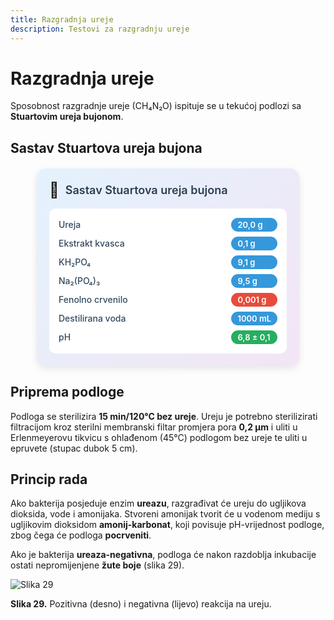 ```yaml
---
title: Razgradnja ureje
description: Testovi za razgradnju ureje
---
```


# Razgradnja ureje

Sposobnost razgradnje ureje (CH₄N₂O) ispituje se u tekućoj podlozi sa **Stuartovim ureja bujonom**.

## Sastav Stuartova ureja bujona

<div style="max-width: 380px; background: linear-gradient(135deg, #e3f2fd 0%, #f3e5f5 100%); border-radius: 15px; padding: 20px; box-shadow: 0 4px 12px rgba(0,0,0,0.1); margin: 20px auto;">
  <div style="display: flex; align-items: center; margin-bottom: 15px;">
    <span style="font-size: 24px; margin-right: 10px;">🧪</span>
    <h3 style="margin: 0; color: #2c3e50; font-weight: 600; font-size: 18px;">Sastav Stuartova ureja bujona</h3>
  </div>
  <div style="background: white; border-radius: 10px; padding: 15px;">
    <div style="display: grid; grid-template-columns: minmax(0, 1fr) auto; gap: 8px 15px; align-items: center;">
      <span style="font-weight: 500; color: #34495e; font-size: 14px;">Ureja</span>
      <span style="background: #3498db; color: white; padding: 3px 10px; border-radius: 15px; font-size: 13px; font-weight: 600;">20,0 g</span>
      <span style="font-weight: 500; color: #34495e; font-size: 14px;">Ekstrakt kvasca</span>
      <span style="background: #3498db; color: white; padding: 3px 10px; border-radius: 15px; font-size: 13px; font-weight: 600;">0,1 g</span>
      <span style="font-weight: 500; color: #34495e; font-size: 14px;">KH₂PO₄</span>
      <span style="background: #3498db; color: white; padding: 3px 10px; border-radius: 15px; font-size: 13px; font-weight: 600;">9,1 g</span>
      <span style="font-weight: 500; color: #34495e; font-size: 14px;">Na₂(PO₄)₃</span>
      <span style="background: #3498db; color: white; padding: 3px 10px; border-radius: 15px; font-size: 13px; font-weight: 600;">9,5 g</span>
      <span style="font-weight: 500; color: #34495e; font-size: 14px;">Fenolno crvenilo</span>
      <span style="background: #e74c3c; color: white; padding: 3px 10px; border-radius: 15px; font-size: 13px; font-weight: 600;">0,001 g</span>
      <span style="font-weight: 500; color: #34495e; font-size: 14px;">Destilirana voda</span>
      <span style="background: #3498db; color: white; padding: 3px 10px; border-radius: 15px; font-size: 13px; font-weight: 600;">1000 mL</span>
      <span style="font-weight: 500; color: #34495e; font-size: 14px;">pH</span>
      <span style="background: #27ae60; color: white; padding: 3px 10px; border-radius: 15px; font-size: 13px; font-weight: 600;">6,8 ± 0,1</span>
    </div>
  </div>
</div>

## Priprema podloge

Podloga se sterilizira **15 min/120°C bez ureje**. Ureju je potrebno sterilizirati filtracijom kroz sterilni membranski filtar promjera pora **0,2 μm** i uliti u Erlenmeyerovu tikvicu s ohlađenom (45°C) podlogom bez ureje te uliti u epruvete (stupac dubok 5 cm).

## Princip rada

Ako bakterija posjeduje enzim **ureazu**, razgrađivat će ureju do ugljikova dioksida, vode i amonijaka. Stvoreni amonijak tvorit će u vodenom mediju s ugljikovim dioksidom **amonij-karbonat**, koji povisuje pH-vrijednost podloge, zbog čega će podloga **pocrveniti**. 

Ako je bakterija **ureaza-negativna**, podloga će nakon razdoblja inkubacije ostati nepromijenjene **žute boje** (slika 29).

![Slika 29](/Images/slika29.jpg)

**Slika 29.** Pozitivna (desno) i negativna (lijevo) reakcija na ureju.